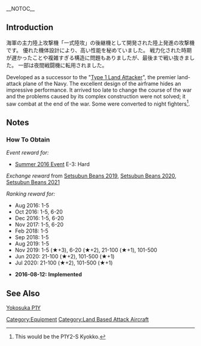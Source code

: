 __NOTOC__
{{EquipmentInfo|187}}

==Introduction==
海軍の主力陸上攻撃機「一式陸攻」の後継機として開発された陸上発進の攻撃機です。
優れた機体設計により、高い性能を秘めていました。
戦力化された時期が遅かったことや複雑すぎる構造に問題もありましたが、最後まで戦い抜きました。
一部は夜間戦闘機に転用されました。

Developed as a successor to the "[[Type 1 Land Attacker]]", the premier land-attack plane of the Navy.
The excellent design of the airframe hides an impressive performance.
It arrived too late to change the course of the war and the problems caused by its complex construction were not solved; it saw combat at the end of the war.
Some were converted to night fighters<ref>This would be the P1Y2-S Kyokko.</ref>.

==Notes==
<div class="mw-collapsible"><h3>How To Obtain</h3>
<div class="mw-collapsible-content">
''Event reward for:''
* [[Summer 2016 Event]] E-3: Hard

''Exchange reward'' from [[Setsubun Mini-Event|Setsubun Beans 2019]], [[Setsubun Mini-Event|Setsubun Beans 2020]], [[Setsubun Mini-Event|Setsubun Beans 2021]]

''Ranking reward for:''
* Aug 2016: 1-5
* Oct 2016: 1-5, 6-20
* Dec 2016: 1-5, 6-20
* Nov 2017: 1-5, 6-20
* Feb 2018: 1-5
* Sep 2018: 1-5
* Aug 2019: 1-5
* Nov 2019: 1-5 (★+3), 6-20 (★+2), 21-100 (★+1), 101-500
* Jun 2020: 21-100 (★+2), 101-500 (★+1)
* Jul 2020: 21-100 (★+2), 101-500 (★+1)

</div></div>


<div class="mw-collapsible><h3>Updates History</h3>
<div class="mw-collapsible-content>
* '''2016-08-12:''' '''Implemented'''
</div></div>

==See Also==
[[wikipedia:Yokosuka P1Y|Yokosuka P1Y]]

{{Equipmentlist}}
[[Category:Equipment]]
[[Category:Land Based Attack Aircraft]]